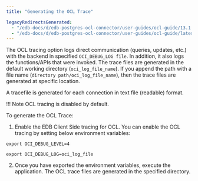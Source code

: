 ```yaml
---
title: "Generating the OCL Trace"

legacyRedirectsGenerated:
  - "/edb-docs/d/edb-postgres-ocl-connector/user-guides/ocl-guide/13.1.4.2/generating_the_ocl_trace.html"
  - "/edb-docs/d/edb-postgres-ocl-connector/user-guides/ocl-guide/latest/generating_the_ocl_trace.html"
---
```


<div id="generating_the_ocl_trace" class="registered_link"></div>

The OCL tracing option logs direct communication (queries, updates, etc.) with the backend in specified `OCI_DEBUG_LOG file`. In addition, it also logs the functions/APIs that were invoked. The trace files are generated in the default working directory (`oci_log_file_name`). If you append the path with a file name (`directory path/oci_log_file_name`), then the trace files are generated at specific location.

A tracefile is generated for each connection in text file (readable) format.

!!! Note
    OCL tracing is disabled by default.

To generate the OCL Trace:

1.  Enable the EDB Client Side tracing for OCL. You can enable the OCL tracing by setting below environment variables:

`export OCI_DEBUG_LEVEL=4`

`export OCI_DEBUG_LOG=oci_log_file`

2.  Once you have exported the environment variables, execute the application. The OCL trace files are generated in the specified directory.
